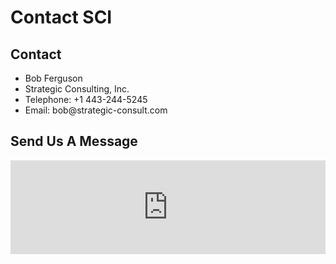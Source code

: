 # Contact SCI

## Contact
- Bob Ferguson
- Strategic Consulting, Inc.
- Telephone: +1 443-244-5245
- Email: bob@strategic-consult.com

## Send Us A Message

<iframe src="https://docs.google.com/forms/d/e/1FAIpQLSeDn3nAfadygC2mX3xEDGM0asnZvsB-GKau2vaWpK0UH0MIww/viewform?embedded=true" width="100%" height="auto" frameborder="0" marginheight="0" marginwidth="0">Loading…</iframe>
